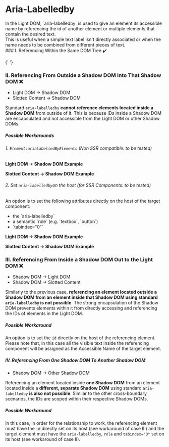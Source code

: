 
<Meta of={CCR} />

# Aria-Labelledby

<div className="lead">
  In the Light DOM, `aria-labelledby` is used to give an element its accessible name by referencing
  the id of another element or multiple elements that contain the desired text.
</div>
<div>
  This is useful when a simple text label isn't directly associated or when the name needs to be
  combined from different pieces of text.
</div>
### I. Referencing Within the Same DOM Tree ✔️

{' '}
<Canvas of={CCR.ExampleHTML} sourceState="shown" />
### II. Referencing From Outside a Shadow DOM Into That Shadow DOM ❌

<ul>
  <li>Light DOM → Shadow DOM</li>
  <li>Slotted Content → Shadow DOM</li>
</ul>

Standard `aria-labelledby` <b>cannot reference elements located inside a Shadow DOM</b> from outside of it. This is because IDs inside a Shadow DOM are encapsulated and not accessible from the Light DOM or other Shadow DOMs.

##### Possible Workarounds

###### 1. `Element:ariaLabelledByElements` (Non SSR compatible: to be tested)

<b>Light DOM → Shadow DOM Example</b>
<Canvas of={CCR.Example2} sourceState="shown" />
<div className="hide-col-default">
  <Controls of={CCR.Example2} />
</div>

<b>Slotted Content → Shadow DOM Example</b>
<Canvas of={CCR.Example3} sourceState="shown" />
<div className="hide-col-default">
  <Controls of={CCR.Example3} />
</div>

###### 2. Set `aria-labelledby`on the host (for SSR Components: to be tested)

An option is to set the following attributes directly on the host of the target component:

<ul>
  <li> the `aria-labelledby`</li>
  <li> a semantic `role` (e.g. `textbox`, `button`)</li>
  <li> `tabindex="0"`</li>
</ul>

<b>Light DOM → Shadow DOM Example</b>
<Canvas of={CCR.Example4} sourceState="shown" />

<b>Slotted Content → Shadow DOM Example</b>
<Canvas of={CCR.Example5} sourceState="shown" />

### III. Referencing From Inside a Shadow DOM Out to the Light DOM ❌

<ul>
  <li>Shadow DOM → Light DOM</li>
  <li>Shadow DOM → Slotted Content</li>
</ul>

Similarly to the previous case, <b>referencing an element located outside a Shadow DOM from an element inside that Shadow DOM using standard `aria-labelledby` is not possible</b>. The strong encapsulation of the Shadow DOM prevents elements within it from directly accessing and referencing the IDs of elements in the Light DOM.

##### Possible Workaround

An option is to set the `id` directly on the host of the referencing element. Please note that, in this case all the visible text inside the referencing component will be assigned as the Accessible Name of the target element.

<Canvas of={CCR.Example6} sourceState="shown" />

##### IV. Referencing From One Shadow DOM To Another Shadow DOM

<ul>
  <li>Shadow DOM → Other Shadow DOM</li>
</ul>

Referencing an element located inside <b>one Shadow DOM</b> from an element located inside a <b>different, separate Shadow DOM</b> using standard `aria-labelledby` <b>is also not possible</b>. Similar to the other cross-boundary scenarios, the IDs are scoped within their respective Shadow DOMs.

##### Possible Workaround

In this case, in order for the relationship to work, the referencing element must have the `id` directly set on its host (see workaround of case III) and the target element must have the `aria-labelledby`, `role` and `tabindex="0"` set on its host (see workaround of case II).

<Canvas of={CCR.Example7} sourceState="shown" />
